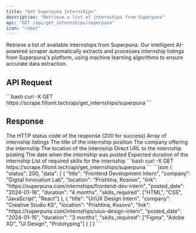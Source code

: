 ```yaml
---
title: "Get Superpuna Internships"
description: "Retrieve a list of internships from Superpuna"
api: "GET /api/get_internships/superpuna"
icon: "robot"
---
```


Retrieve a list of available internships from Superpuna. Our intelligent AI-powered scraper automatically extracts and processes internship listings from Superpuna's platform, using machine learning algorithms to ensure accurate data extraction.

## API Request

<CodeGroup>
	```bash curl -X GET
	https://scrape.fillonit.tech/api/get_internships/superpuna ```
</CodeGroup>

## Response

<ResponseField name="status" type="number">
	The HTTP status code of the response (200 for success)
</ResponseField>

<ResponseField name="data" type="array">
	Array of internship listings
	<Expandable title="Show array properties">
		<ResponseField name="title" type="string">
			The title of the internship position
		</ResponseField>
		<ResponseField name="company" type="string">
			The company offering the internship
		</ResponseField>
		<ResponseField name="location" type="string">
			The location of the internship
		</ResponseField>
		<ResponseField name="link" type="string">
			Direct URL to the internship posting
		</ResponseField>
		<ResponseField name="posted_date" type="string">
			The date when the internship was posted
		</ResponseField>
		<ResponseField name="duration" type="string">
			Expected duration of the internship
		</ResponseField>
		<ResponseField name="skills_required" type="array">
			List of required skills for the internship
		</ResponseField>
	</Expandable>
</ResponseField>

<RequestExample>
	<CodeGroup>
		```bash curl -X GET
		https://scrape.fillonit.tech/api/get_internships/superpuna ```
	</CodeGroup>
</RequestExample>

<ResponseExample>
<CodeGroup>
```json
{
  "status": 200,
  "data": [
    {
      "title": "Frontend Development Intern",
      "company": "Digital Innovation Lab",
      "location": "Prishtina, Kosovo",
      "link": "https://superpuna.com/internships/frontend-dev-intern",
      "posted_date": "2024-01-16",
      "duration": "4 months",
      "skills_required": ["HTML", "CSS", "JavaScript", "React"]
    },
    {
      "title": "UI/UX Design Intern",
      "company": "Creative Studio KS",
      "location": "Prishtina, Kosovo",
      "link": "https://superpuna.com/internships/uiux-design-intern",
      "posted_date": "2024-01-15",
      "duration": "3 months",
      "skills_required": ["Figma", "Adobe XD", "UI Design", "Prototyping"]
    }
  ]
}
```
</CodeGroup>
